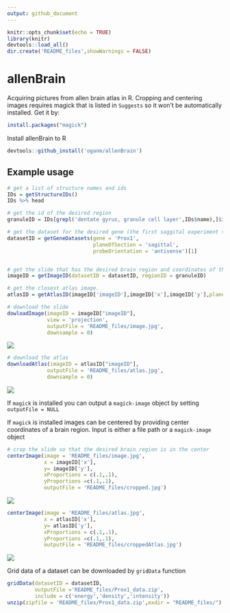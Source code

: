 ```yaml
---
output: github_document
---
```

```r
knitr::opts_chunk$set(echo = TRUE)
library(knitr)
devtools::load_all()
dir.create('README_files',showWarnings = FALSE)
```


# allenBrain
Acquiring pictures from allen brain atlas in R. Cropping and centering images requires magick that is listed in `Suggests` so it won't be automatically installed. Get it by:

```r
install.packages("magick")
```

Install allenBrain to R
``` r
devtools::github_install('oganm/allenBrain')
```

## Example usage
``` r
# get a list of structure names and ids
IDs = getStructureIDs()
IDs %>% head
```

```r
# get the id of the desired region
granuleID = IDs[grepl('dentate gyrus, granule cell layer',IDs$name),]$id

# get the dataset for the desired gene (the first saggital experiment that did not fail)
datasetID = getGeneDatasets(gene = 'Prox1',
                            planeOfSection = 'sagittal',
                            probeOrientation = 'antisense')[1]


# get the slide that has the desired brain region and coordinates of the center of the region
imageID = getImageID(datasetID = datasetID, regionID = granuleID)

# get the closest atlas image. 
atlasID = getAtlasID(imageID['imageID'],imageID['x'],imageID['y'],planeOfSection ='sagittal')

# download the slide
dowloadImage(imageID = imageID["imageID"], 
             view = 'projection',
             outputFile = 'README_files/image.jpg',
             downsample = 0)
```
![](README_files/image.jpg)

```r
# download the atlas
downloadAtlas(imageID = atlasID["imageID"], 
             outputFile = 'README_files/atlas.jpg',
             downsample = 0)
```
![](README_files/atlas.jpg)

If `magick` is installed you can output a `magick-image` object by setting `outputFile = NULL`

If `magick` is installed images can be centered by providing center coordinates of a brain region. Input is either a file path or a `magick-image` object
```r
# crop the slide so that the desired brain region is in the center
centerImage(image = 'README_files/image.jpg', 
            x = imageID['x'],
            y= imageID['y'],
            xProportions = c(.1,.1),
            yProportions =c(.1,.1),
            outputFile = 'README_files/cropped.jpg')
```

![](README_files/cropped.jpg)

```r
centerImage(image = 'README_files/atlas.jpg', 
            x = atlasID['x'],
            y= atlasID['y'],
            xProportions = c(.1,.1),
            yProportions =c(.1,.1),
            outputFile = 'README_files/croppedAtlas.jpg')
```
![](README_files/croppedAtlas.jpg)

Grid data of a dataset can be downloaded by `gridData` function
```r
gridData(datasetID = datasetID,
         outputFile ='README_files/Prox1_data.zip',
         include = c('energy','density','intensity'))
unzip(zipfile = 'README_files/Prox1_data.zip',exdir = "README_files/")
```